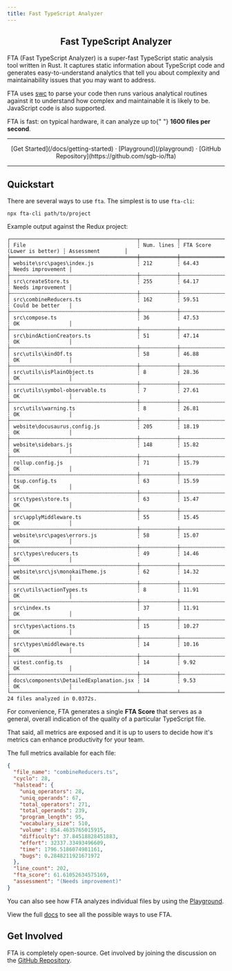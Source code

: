 ---
title: Fast TypeScript Analyzer
---


<h2 align="center" style={{ fontSize: 24, marginBottom: 50 }}>
  Fast TypeScript Analyzer
</h2>

FTA (Fast TypeScript Analyzer) is a super-fast TypeScript static analysis tool written in Rust. It captures static information about TypeScript code and generates easy-to-understand analytics that tell you about complexity and maintainability issues that you may want to address.

FTA uses [swc](https://github.com/swc-project/swc) to parse your code then runs various analytical routines against it to understand how complex and maintainable it is likely to be. JavaScript code is also supported.

<Callout emoji="⚡">
  FTA is fast: on typical hardware, it can analyze up to{" "}
  <strong>1600 files per second</strong>.
</Callout>

---

<div align="center">
  [Get Started](/docs/getting-started) · [Playground](/playground) · [GitHub
  Repository](https://github.com/sgb-io/fta)
</div>

---

## Quickstart

There are several ways to use `fta`. The simplest is to use `fta-cli`:

```
npx fta-cli path/to/project
```

Example output against the Redux project:

```
┌─────────────────────────────────────────┬────────────┬─────────────────────────────┬───────────────────┐
│ File                                    ┆ Num. lines ┆ FTA Score (Lower is better) ┆ Assessment        │
╞═════════════════════════════════════════╪════════════╪═════════════════════════════╪═══════════════════╡
│ website\src\pages\index.js              ┆ 212        ┆ 64.43                       ┆ Needs improvement │
├╌╌╌╌╌╌╌╌╌╌╌╌╌╌╌╌╌╌╌╌╌╌╌╌╌╌╌╌╌╌╌╌╌╌╌╌╌╌╌╌╌┼╌╌╌╌╌╌╌╌╌╌╌╌┼╌╌╌╌╌╌╌╌╌╌╌╌╌╌╌╌╌╌╌╌╌╌╌╌╌╌╌╌╌┼╌╌╌╌╌╌╌╌╌╌╌╌╌╌╌╌╌╌╌┤
│ src\createStore.ts                      ┆ 255        ┆ 64.17                       ┆ Needs improvement │
├╌╌╌╌╌╌╌╌╌╌╌╌╌╌╌╌╌╌╌╌╌╌╌╌╌╌╌╌╌╌╌╌╌╌╌╌╌╌╌╌╌┼╌╌╌╌╌╌╌╌╌╌╌╌┼╌╌╌╌╌╌╌╌╌╌╌╌╌╌╌╌╌╌╌╌╌╌╌╌╌╌╌╌╌┼╌╌╌╌╌╌╌╌╌╌╌╌╌╌╌╌╌╌╌┤
│ src\combineReducers.ts                  ┆ 162        ┆ 59.51                       ┆ Could be better   │
├╌╌╌╌╌╌╌╌╌╌╌╌╌╌╌╌╌╌╌╌╌╌╌╌╌╌╌╌╌╌╌╌╌╌╌╌╌╌╌╌╌┼╌╌╌╌╌╌╌╌╌╌╌╌┼╌╌╌╌╌╌╌╌╌╌╌╌╌╌╌╌╌╌╌╌╌╌╌╌╌╌╌╌╌┼╌╌╌╌╌╌╌╌╌╌╌╌╌╌╌╌╌╌╌┤
│ src\compose.ts                          ┆ 36         ┆ 47.53                       ┆ OK                │
├╌╌╌╌╌╌╌╌╌╌╌╌╌╌╌╌╌╌╌╌╌╌╌╌╌╌╌╌╌╌╌╌╌╌╌╌╌╌╌╌╌┼╌╌╌╌╌╌╌╌╌╌╌╌┼╌╌╌╌╌╌╌╌╌╌╌╌╌╌╌╌╌╌╌╌╌╌╌╌╌╌╌╌╌┼╌╌╌╌╌╌╌╌╌╌╌╌╌╌╌╌╌╌╌┤
│ src\bindActionCreators.ts               ┆ 51         ┆ 47.14                       ┆ OK                │
├╌╌╌╌╌╌╌╌╌╌╌╌╌╌╌╌╌╌╌╌╌╌╌╌╌╌╌╌╌╌╌╌╌╌╌╌╌╌╌╌╌┼╌╌╌╌╌╌╌╌╌╌╌╌┼╌╌╌╌╌╌╌╌╌╌╌╌╌╌╌╌╌╌╌╌╌╌╌╌╌╌╌╌╌┼╌╌╌╌╌╌╌╌╌╌╌╌╌╌╌╌╌╌╌┤
│ src\utils\kindOf.ts                     ┆ 58         ┆ 46.88                       ┆ OK                │
├╌╌╌╌╌╌╌╌╌╌╌╌╌╌╌╌╌╌╌╌╌╌╌╌╌╌╌╌╌╌╌╌╌╌╌╌╌╌╌╌╌┼╌╌╌╌╌╌╌╌╌╌╌╌┼╌╌╌╌╌╌╌╌╌╌╌╌╌╌╌╌╌╌╌╌╌╌╌╌╌╌╌╌╌┼╌╌╌╌╌╌╌╌╌╌╌╌╌╌╌╌╌╌╌┤
│ src\utils\isPlainObject.ts              ┆ 8          ┆ 28.36                       ┆ OK                │
├╌╌╌╌╌╌╌╌╌╌╌╌╌╌╌╌╌╌╌╌╌╌╌╌╌╌╌╌╌╌╌╌╌╌╌╌╌╌╌╌╌┼╌╌╌╌╌╌╌╌╌╌╌╌┼╌╌╌╌╌╌╌╌╌╌╌╌╌╌╌╌╌╌╌╌╌╌╌╌╌╌╌╌╌┼╌╌╌╌╌╌╌╌╌╌╌╌╌╌╌╌╌╌╌┤
│ src\utils\symbol-observable.ts          ┆ 7          ┆ 27.61                       ┆ OK                │
├╌╌╌╌╌╌╌╌╌╌╌╌╌╌╌╌╌╌╌╌╌╌╌╌╌╌╌╌╌╌╌╌╌╌╌╌╌╌╌╌╌┼╌╌╌╌╌╌╌╌╌╌╌╌┼╌╌╌╌╌╌╌╌╌╌╌╌╌╌╌╌╌╌╌╌╌╌╌╌╌╌╌╌╌┼╌╌╌╌╌╌╌╌╌╌╌╌╌╌╌╌╌╌╌┤
│ src\utils\warning.ts                    ┆ 8          ┆ 26.81                       ┆ OK                │
├╌╌╌╌╌╌╌╌╌╌╌╌╌╌╌╌╌╌╌╌╌╌╌╌╌╌╌╌╌╌╌╌╌╌╌╌╌╌╌╌╌┼╌╌╌╌╌╌╌╌╌╌╌╌┼╌╌╌╌╌╌╌╌╌╌╌╌╌╌╌╌╌╌╌╌╌╌╌╌╌╌╌╌╌┼╌╌╌╌╌╌╌╌╌╌╌╌╌╌╌╌╌╌╌┤
│ website\docusaurus.config.js            ┆ 205        ┆ 18.19                       ┆ OK                │
├╌╌╌╌╌╌╌╌╌╌╌╌╌╌╌╌╌╌╌╌╌╌╌╌╌╌╌╌╌╌╌╌╌╌╌╌╌╌╌╌╌┼╌╌╌╌╌╌╌╌╌╌╌╌┼╌╌╌╌╌╌╌╌╌╌╌╌╌╌╌╌╌╌╌╌╌╌╌╌╌╌╌╌╌┼╌╌╌╌╌╌╌╌╌╌╌╌╌╌╌╌╌╌╌┤
│ website\sidebars.js                     ┆ 148        ┆ 15.82                       ┆ OK                │
├╌╌╌╌╌╌╌╌╌╌╌╌╌╌╌╌╌╌╌╌╌╌╌╌╌╌╌╌╌╌╌╌╌╌╌╌╌╌╌╌╌┼╌╌╌╌╌╌╌╌╌╌╌╌┼╌╌╌╌╌╌╌╌╌╌╌╌╌╌╌╌╌╌╌╌╌╌╌╌╌╌╌╌╌┼╌╌╌╌╌╌╌╌╌╌╌╌╌╌╌╌╌╌╌┤
│ rollup.config.js                        ┆ 71         ┆ 15.79                       ┆ OK                │
├╌╌╌╌╌╌╌╌╌╌╌╌╌╌╌╌╌╌╌╌╌╌╌╌╌╌╌╌╌╌╌╌╌╌╌╌╌╌╌╌╌┼╌╌╌╌╌╌╌╌╌╌╌╌┼╌╌╌╌╌╌╌╌╌╌╌╌╌╌╌╌╌╌╌╌╌╌╌╌╌╌╌╌╌┼╌╌╌╌╌╌╌╌╌╌╌╌╌╌╌╌╌╌╌┤
│ tsup.config.ts                          ┆ 63         ┆ 15.59                       ┆ OK                │
├╌╌╌╌╌╌╌╌╌╌╌╌╌╌╌╌╌╌╌╌╌╌╌╌╌╌╌╌╌╌╌╌╌╌╌╌╌╌╌╌╌┼╌╌╌╌╌╌╌╌╌╌╌╌┼╌╌╌╌╌╌╌╌╌╌╌╌╌╌╌╌╌╌╌╌╌╌╌╌╌╌╌╌╌┼╌╌╌╌╌╌╌╌╌╌╌╌╌╌╌╌╌╌╌┤
│ src\types\store.ts                      ┆ 63         ┆ 15.47                       ┆ OK                │
├╌╌╌╌╌╌╌╌╌╌╌╌╌╌╌╌╌╌╌╌╌╌╌╌╌╌╌╌╌╌╌╌╌╌╌╌╌╌╌╌╌┼╌╌╌╌╌╌╌╌╌╌╌╌┼╌╌╌╌╌╌╌╌╌╌╌╌╌╌╌╌╌╌╌╌╌╌╌╌╌╌╌╌╌┼╌╌╌╌╌╌╌╌╌╌╌╌╌╌╌╌╌╌╌┤
│ src\applyMiddleware.ts                  ┆ 55         ┆ 15.45                       ┆ OK                │
├╌╌╌╌╌╌╌╌╌╌╌╌╌╌╌╌╌╌╌╌╌╌╌╌╌╌╌╌╌╌╌╌╌╌╌╌╌╌╌╌╌┼╌╌╌╌╌╌╌╌╌╌╌╌┼╌╌╌╌╌╌╌╌╌╌╌╌╌╌╌╌╌╌╌╌╌╌╌╌╌╌╌╌╌┼╌╌╌╌╌╌╌╌╌╌╌╌╌╌╌╌╌╌╌┤
│ website\src\pages\errors.js             ┆ 58         ┆ 15.07                       ┆ OK                │
├╌╌╌╌╌╌╌╌╌╌╌╌╌╌╌╌╌╌╌╌╌╌╌╌╌╌╌╌╌╌╌╌╌╌╌╌╌╌╌╌╌┼╌╌╌╌╌╌╌╌╌╌╌╌┼╌╌╌╌╌╌╌╌╌╌╌╌╌╌╌╌╌╌╌╌╌╌╌╌╌╌╌╌╌┼╌╌╌╌╌╌╌╌╌╌╌╌╌╌╌╌╌╌╌┤
│ src\types\reducers.ts                   ┆ 49         ┆ 14.46                       ┆ OK                │
├╌╌╌╌╌╌╌╌╌╌╌╌╌╌╌╌╌╌╌╌╌╌╌╌╌╌╌╌╌╌╌╌╌╌╌╌╌╌╌╌╌┼╌╌╌╌╌╌╌╌╌╌╌╌┼╌╌╌╌╌╌╌╌╌╌╌╌╌╌╌╌╌╌╌╌╌╌╌╌╌╌╌╌╌┼╌╌╌╌╌╌╌╌╌╌╌╌╌╌╌╌╌╌╌┤
│ website\src\js\monokaiTheme.js          ┆ 62         ┆ 14.32                       ┆ OK                │
├╌╌╌╌╌╌╌╌╌╌╌╌╌╌╌╌╌╌╌╌╌╌╌╌╌╌╌╌╌╌╌╌╌╌╌╌╌╌╌╌╌┼╌╌╌╌╌╌╌╌╌╌╌╌┼╌╌╌╌╌╌╌╌╌╌╌╌╌╌╌╌╌╌╌╌╌╌╌╌╌╌╌╌╌┼╌╌╌╌╌╌╌╌╌╌╌╌╌╌╌╌╌╌╌┤
│ src\utils\actionTypes.ts                ┆ 8          ┆ 11.91                       ┆ OK                │
├╌╌╌╌╌╌╌╌╌╌╌╌╌╌╌╌╌╌╌╌╌╌╌╌╌╌╌╌╌╌╌╌╌╌╌╌╌╌╌╌╌┼╌╌╌╌╌╌╌╌╌╌╌╌┼╌╌╌╌╌╌╌╌╌╌╌╌╌╌╌╌╌╌╌╌╌╌╌╌╌╌╌╌╌┼╌╌╌╌╌╌╌╌╌╌╌╌╌╌╌╌╌╌╌┤
│ src\index.ts                            ┆ 37         ┆ 11.91                       ┆ OK                │
├╌╌╌╌╌╌╌╌╌╌╌╌╌╌╌╌╌╌╌╌╌╌╌╌╌╌╌╌╌╌╌╌╌╌╌╌╌╌╌╌╌┼╌╌╌╌╌╌╌╌╌╌╌╌┼╌╌╌╌╌╌╌╌╌╌╌╌╌╌╌╌╌╌╌╌╌╌╌╌╌╌╌╌╌┼╌╌╌╌╌╌╌╌╌╌╌╌╌╌╌╌╌╌╌┤
│ src\types\actions.ts                    ┆ 15         ┆ 10.27                       ┆ OK                │
├╌╌╌╌╌╌╌╌╌╌╌╌╌╌╌╌╌╌╌╌╌╌╌╌╌╌╌╌╌╌╌╌╌╌╌╌╌╌╌╌╌┼╌╌╌╌╌╌╌╌╌╌╌╌┼╌╌╌╌╌╌╌╌╌╌╌╌╌╌╌╌╌╌╌╌╌╌╌╌╌╌╌╌╌┼╌╌╌╌╌╌╌╌╌╌╌╌╌╌╌╌╌╌╌┤
│ src\types\middleware.ts                 ┆ 14         ┆ 10.16                       ┆ OK                │
├╌╌╌╌╌╌╌╌╌╌╌╌╌╌╌╌╌╌╌╌╌╌╌╌╌╌╌╌╌╌╌╌╌╌╌╌╌╌╌╌╌┼╌╌╌╌╌╌╌╌╌╌╌╌┼╌╌╌╌╌╌╌╌╌╌╌╌╌╌╌╌╌╌╌╌╌╌╌╌╌╌╌╌╌┼╌╌╌╌╌╌╌╌╌╌╌╌╌╌╌╌╌╌╌┤
│ vitest.config.ts                        ┆ 14         ┆ 9.92                        ┆ OK                │
├╌╌╌╌╌╌╌╌╌╌╌╌╌╌╌╌╌╌╌╌╌╌╌╌╌╌╌╌╌╌╌╌╌╌╌╌╌╌╌╌╌┼╌╌╌╌╌╌╌╌╌╌╌╌┼╌╌╌╌╌╌╌╌╌╌╌╌╌╌╌╌╌╌╌╌╌╌╌╌╌╌╌╌╌┼╌╌╌╌╌╌╌╌╌╌╌╌╌╌╌╌╌╌╌┤
│ docs\components\DetailedExplanation.jsx ┆ 14         ┆ 9.53                        ┆ OK                │
└─────────────────────────────────────────┴────────────┴─────────────────────────────┴───────────────────┘
24 files analyzed in 0.0372s.
```

For convenience, FTA generates a single <strong>FTA Score</strong> that serves as a general, overall indication of the quality of a particular TypeScript file.

That said, all metrics are exposed and it is up to users to decide how it's metrics can enhance productivity for your team.

The full metrics available for each file:

```json
{
  "file_name": "combineReducers.ts",
  "cyclo": 28,
  "halstead": {
    "uniq_operators": 28,
    "uniq_operands": 67,
    "total_operators": 271,
    "total_operands": 239,
    "program_length": 95,
    "vocabulary_size": 510,
    "volume": 854.4635765015915,
    "difficulty": 37.84518828451883,
    "effort": 32337.33493496609,
    "time": 1796.5186074981161,
    "bugs": 0.2848211921671972
  },
  "line_count": 202,
  "fta_score": 61.61052634575169,
  "assessment": "(Needs improvement)"
}
```

You can also see how FTA analyzes individual files by using the [Playground](/playground/).

View the full [docs](/docs/getting-started/) to see all the possible ways to use FTA.

## Get Involved

FTA is completely open-source. Get involved by joining the discussion on the [GitHub Repository](https://github.com/sgb-io/fta).

